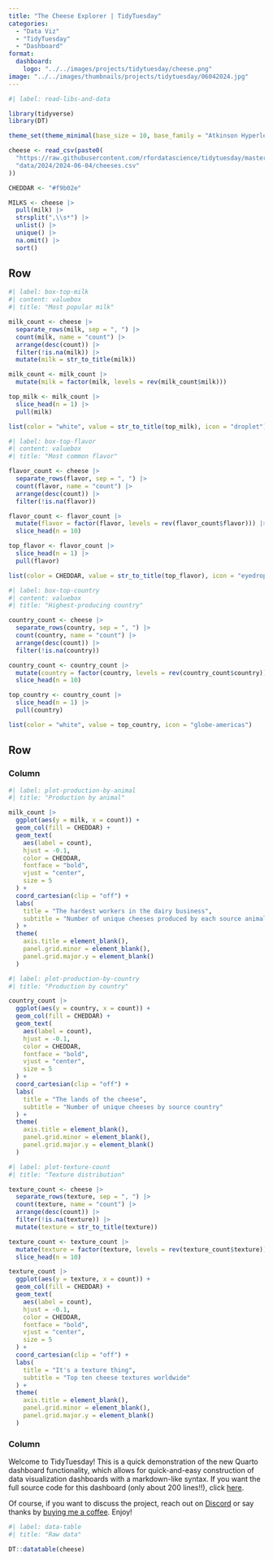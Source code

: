 ```yaml
---
title: "The Cheese Explorer | TidyTuesday"
categories:
  - "Data Viz"
  - "TidyTuesday"
  - "Dashboard"
format: 
  dashboard:
    logo: "../../images/projects/tidytuesday/cheese.png"
image: "../../images/thumbnails/projects/tidytuesday/06042024.jpg"
---
```


```r
#| label: read-libs-and-data

library(tidyverse)
library(DT)

theme_set(theme_minimal(base_size = 10, base_family = "Atkinson Hyperlegible"))

cheese <- read_csv(paste0(
  "https://raw.githubusercontent.com/rfordatascience/tidytuesday/master/",
  "data/2024/2024-06-04/cheeses.csv"
))

CHEDDAR <- "#f9b02e"

MILKS <- cheese |>
  pull(milk) |>
  strsplit(",\\s*") |>
  unlist() |>
  unique() |>
  na.omit() |>
  sort()
```

## Row {height="15%"}

```r
#| label: box-top-milk
#| content: valuebox
#| title: "Most popular milk"

milk_count <- cheese |>
  separate_rows(milk, sep = ", ") |>
  count(milk, name = "count") |>
  arrange(desc(count)) |>
  filter(!is.na(milk)) |>
  mutate(milk = str_to_title(milk))

milk_count <- milk_count |>
  mutate(milk = factor(milk, levels = rev(milk_count$milk)))

top_milk <- milk_count |>
  slice_head(n = 1) |>
  pull(milk)

list(color = "white", value = str_to_title(top_milk), icon = "droplet")
```

```r
#| label: box-top-flavor
#| content: valuebox
#| title: "Most common flavor"

flavor_count <- cheese |>
  separate_rows(flavor, sep = ", ") |>
  count(flavor, name = "count") |>
  arrange(desc(count)) |>
  filter(!is.na(flavor))

flavor_count <- flavor_count |>
  mutate(flavor = factor(flavor, levels = rev(flavor_count$flavor))) |>
  slice_head(n = 10)

top_flavor <- flavor_count |>
  slice_head(n = 1) |>
  pull(flavor)

list(color = CHEDDAR, value = str_to_title(top_flavor), icon = "eyedropper")
```

```r
#| label: box-top-country
#| content: valuebox
#| title: "Highest-producing country"

country_count <- cheese |>
  separate_rows(country, sep = ", ") |>
  count(country, name = "count") |>
  arrange(desc(count)) |>
  filter(!is.na(country))

country_count <- country_count |>
  mutate(country = factor(country, levels = rev(country_count$country))) |>
  slice_head(n = 10)

top_country <- country_count |>
  slice_head(n = 1) |>
  pull(country)

list(color = "white", value = top_country, icon = "globe-americas")
```

## Row {height="85%"}

### Column {.tabset}

```r
#| label: plot-production-by-animal
#| title: "Production by animal"

milk_count |>
  ggplot(aes(y = milk, x = count)) +
  geom_col(fill = CHEDDAR) +
  geom_text(
    aes(label = count), 
    hjust = -0.1, 
    color = CHEDDAR, 
    fontface = "bold",
    vjust = "center",
    size = 5
  ) +
  coord_cartesian(clip = "off") +
  labs(
    title = "The hardest workers in the dairy business",
    subtitle = "Number of unique cheeses produced by each source animal/plant"
  ) +
  theme(
    axis.title = element_blank(),
    panel.grid.minor = element_blank(),
    panel.grid.major.y = element_blank()
  )
```

```r
#| label: plot-production-by-country
#| title: "Production by country"

country_count |>
  ggplot(aes(y = country, x = count)) +
  geom_col(fill = CHEDDAR) +
  geom_text(
    aes(label = count), 
    hjust = -0.1, 
    color = CHEDDAR, 
    fontface = "bold",
    vjust = "center",
    size = 5
  ) +
  coord_cartesian(clip = "off") +
  labs(
    title = "The lands of the cheese",
    subtitle = "Number of unique cheeses by source country"
  ) +
  theme(
    axis.title = element_blank(),
    panel.grid.minor = element_blank(),
    panel.grid.major.y = element_blank()
  )
```

```r
#| label: plot-texture-count
#| title: "Texture distribution"

texture_count <- cheese |>
  separate_rows(texture, sep = ", ") |>
  count(texture, name = "count") |>
  arrange(desc(count)) |>
  filter(!is.na(texture)) |>
  mutate(texture = str_to_title(texture))

texture_count <- texture_count |>
  mutate(texture = factor(texture, levels = rev(texture_count$texture))) |>
  slice_head(n = 10)

texture_count |>
  ggplot(aes(y = texture, x = count)) +
  geom_col(fill = CHEDDAR) +
  geom_text(
    aes(label = count), 
    hjust = -0.1, 
    color = CHEDDAR, 
    fontface = "bold",
    vjust = "center",
    size = 5
  ) +
  coord_cartesian(clip = "off") +
  labs(
    title = "It's a texture thing",
    subtitle = "Top ten cheese textures worldwide"
  ) +
  theme(
    axis.title = element_blank(),
    panel.grid.minor = element_blank(),
    panel.grid.major.y = element_blank()
  )
```


### Column {width="40%"}

Welcome to TidyTuesday! This is a quick demonstration of the new Quarto
dashboard functionality, which allows for quick-and-easy construction of data
visualization dashboards with a markdown-like syntax. If you want the full 
source code for this dashboard (only about 200 lines!!), click
[here](https://github.com/MitchellHarrison/mitchellharrison.github.io/blob/main/projects/tidytuesday_06042024/cheese.qmd).

Of course, if you want to discuss the project, reach out on 
[Discord](https://discord.gg/vF6W2bdKFH) or say thanks by 
[buying me a coffee](https://buymeacoffee.com/mitchellharrison). Enjoy!

```r
#| label: data-table
#| title: "Raw data"

DT::datatable(cheese)
```
